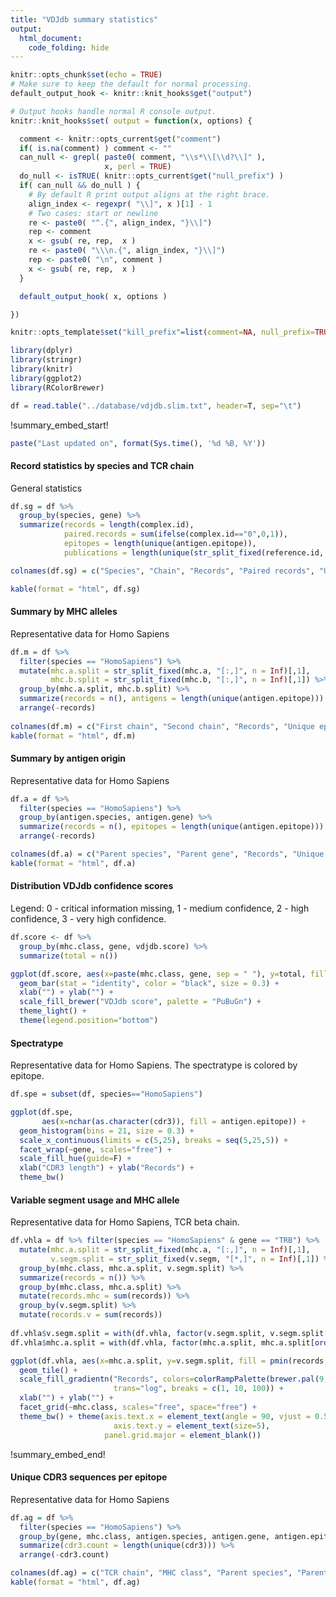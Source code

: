 ```yaml
---
title: "VDJdb summary statistics"
output: 
  html_document:
    code_folding: hide
---
```


```r
knitr::opts_chunk$set(echo = TRUE)
# Make sure to keep the default for normal processing.
default_output_hook <- knitr::knit_hooks$get("output")

# Output hooks handle normal R console output.
knitr::knit_hooks$set( output = function(x, options) {

  comment <- knitr::opts_current$get("comment")
  if( is.na(comment) ) comment <- ""
  can_null <- grepl( paste0( comment, "\\s*\\[\\d?\\]" ),
                     x, perl = TRUE)
  do_null <- isTRUE( knitr::opts_current$get("null_prefix") )
  if( can_null && do_null ) {
    # By default R print output aligns at the right brace.
    align_index <- regexpr( "\\]", x )[1] - 1
    # Two cases: start or newline
    re <- paste0( "^.{", align_index, "}\\]")
    rep <- comment
    x <- gsub( re, rep,  x )
    re <- paste0( "\\\n.{", align_index, "}\\]")
    rep <- paste0( "\n", comment )
    x <- gsub( re, rep,  x )
  }

  default_output_hook( x, options )

})

knitr::opts_template$set("kill_prefix"=list(comment=NA, null_prefix=TRUE))
```

```r
library(dplyr)
library(stringr)
library(knitr)
library(ggplot2)
library(RColorBrewer)

df = read.table("../database/vdjdb.slim.txt", header=T, sep="\t")
```

!summary_embed_start!

```r
paste("Last updated on", format(Sys.time(), '%d %B, %Y'))
```

#### Record statistics by species and TCR chain

General statistics

```r
df.sg = df %>% 
  group_by(species, gene) %>%
  summarize(records = length(complex.id), 
            paired.records = sum(ifelse(complex.id=="0",0,1)),
            epitopes = length(unique(antigen.epitope)),
            publications = length(unique(str_split_fixed(reference.id, ",", n = Inf)[,1])))

colnames(df.sg) = c("Species", "Chain", "Records", "Paired records", "Unique epitopes", "Publications")

kable(format = "html", df.sg)
```

#### Summary by MHC alleles

Representative data for Homo Sapiens

```r
df.m = df %>% 
  filter(species == "HomoSapiens") %>%
  mutate(mhc.a.split = str_split_fixed(mhc.a, "[:,]", n = Inf)[,1],
         mhc.b.split = str_split_fixed(mhc.b, "[:,]", n = Inf)[,1]) %>%
  group_by(mhc.a.split, mhc.b.split) %>%
  summarize(records = n(), antigens = length(unique(antigen.epitope))) %>%
  arrange(-records)
  
colnames(df.m) = c("First chain", "Second chain", "Records", "Unique epitopes")
kable(format = "html", df.m)
```

#### Summary by antigen origin

Representative data for Homo Sapiens

```r
df.a = df %>% 
  filter(species == "HomoSapiens") %>%
  group_by(antigen.species, antigen.gene) %>%
  summarize(records = n(), epitopes = length(unique(antigen.epitope))) %>%
  arrange(-records)

colnames(df.a) = c("Parent species", "Parent gene", "Records", "Unique epitopes")
kable(format = "html", df.a)
```

#### Distribution VDJdb confidence scores

Legend: 0 - critical information missing, 1 - medium confidence, 2 - high confidence, 3 - very high confidence.

```r
df.score <- df %>%
  group_by(mhc.class, gene, vdjdb.score) %>%
  summarize(total = n())

ggplot(df.score, aes(x=paste(mhc.class, gene, sep = " "), y=total, fill = as.factor(vdjdb.score))) + 
  geom_bar(stat = "identity", color = "black", size = 0.3) +  
  xlab("") + ylab("") +
  scale_fill_brewer("VDJdb score", palette = "PuBuGn") + 
  theme_light() +
  theme(legend.position="bottom")
```

#### Spectratype

Representative data for Homo Sapiens. The spectratype is colored by epitope.

```r
df.spe = subset(df, species=="HomoSapiens")

ggplot(df.spe, 
       aes(x=nchar(as.character(cdr3)), fill = antigen.epitope)) + 
  geom_histogram(bins = 21, size = 0.3) + 
  scale_x_continuous(limits = c(5,25), breaks = seq(5,25,5)) + 
  facet_wrap(~gene, scales="free") + 
  scale_fill_hue(guide=F) +
  xlab("CDR3 length") + ylab("Records") +
  theme_bw()
```

#### Variable segment usage and MHC allele

Representative data for Homo Sapiens, TCR beta chain.

```r
df.vhla = df %>% filter(species == "HomoSapiens" & gene == "TRB") %>%
  mutate(mhc.a.split = str_split_fixed(mhc.a, "[:,]", n = Inf)[,1],
         v.segm.split = str_split_fixed(v.segm, "[*,]", n = Inf)[,1]) %>%
  group_by(mhc.class, mhc.a.split, v.segm.split) %>%
  summarize(records = n()) %>%
  group_by(mhc.class, mhc.a.split) %>%
  mutate(records.mhc = sum(records)) %>%
  group_by(v.segm.split) %>%
  mutate(records.v = sum(records))
  
df.vhla$v.segm.split = with(df.vhla, factor(v.segm.split, v.segm.split[order(records.v)]))
df.vhla$mhc.a.split = with(df.vhla, factor(mhc.a.split, mhc.a.split[order(records.mhc)]))

ggplot(df.vhla, aes(x=mhc.a.split, y=v.segm.split, fill = pmin(records, 100))) +
  geom_tile() +
  scale_fill_gradientn("Records", colors=colorRampPalette(brewer.pal(9, 'PuBuGn'))(32), 
                       trans="log", breaks = c(1, 10, 100)) +
  xlab("") + ylab("") +
  facet_grid(~mhc.class, scales="free", space="free") +
  theme_bw() + theme(axis.text.x = element_text(angle = 90, vjust = 0.5), 
                       axis.text.y = element_text(size=5),
                     panel.grid.major = element_blank())
```

!summary_embed_end!

#### Unique CDR3 sequences per epitope

Representative data for Homo Sapiens

```r
df.ag = df %>%
  filter(species == "HomoSapiens") %>%
  group_by(gene, mhc.class, antigen.species, antigen.gene, antigen.epitope) %>%
  summarize(cdr3.count = length(unique(cdr3))) %>%
  arrange(-cdr3.count)

colnames(df.ag) = c("TCR chain", "MHC class", "Parent species", "Parent gene", "Epitope sequence", "Unique CDR3")
kable(format = "html", df.ag)
```